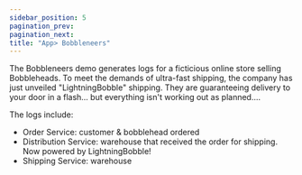 ```yaml
---
sidebar_position: 5
pagination_prev:
pagination_next:
title: "App> Bobbleneers"
---
```


The Bobbleneers demo generates logs for a ficticious online store selling Bobbleheads. To meet the demands of ultra-fast shipping, the company has just unveiled "LightningBobble" shipping. They are guaranteeing delivery to your door in a flash... but everything isn't working out as planned....

The logs include:

- Order Service: customer & bobblehead ordered
- Distribution Service: warehouse that received the order for shipping. Now powered by LightningBobble!
- Shipping Service: warehouse

